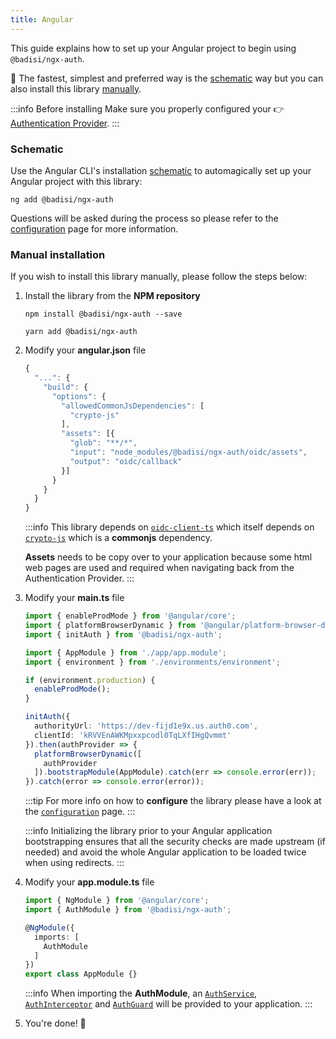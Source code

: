 ```yaml
---
title: Angular
---
```




This guide explains how to set up your Angular project to begin using `@badisi/ngx-auth`.

🚀 The fastest, simplest and preferred way is the [schematic](#schematic) way but you can also install this library [manually](#manual-installation).

:::info Before installing
Make sure you properly configured your 👉 [Authentication Provider](providers).
:::


### Schematic

Use the Angular CLI's installation [schematic][schematics] to automagically set up your Angular project with this library:

```shell
ng add @badisi/ngx-auth
```

Questions will be asked during the process so please refer to the [configuration](../configuration) page for more information.


### Manual installation

If you wish to install this library manually, please follow the steps below:

1. Install the library from the **NPM repository**

    <Tabs>
    <TabItem value="npm" label="npm" default>

    ```shell
    npm install @badisi/ngx-auth --save
    ```

    </TabItem>
    <TabItem value="yarn" label="yarn">

    ```shell
    yarn add @badisi/ngx-auth
    ```

    </TabItem>
    </Tabs>

2. Modify your **angular.json** file

    ```js title="angular.json" {5-7,9-11}
    {
      "...": {
        "build": {
          "options": {
            "allowedCommonJsDependencies": [
              "crypto-js"
            ],
            "assets": [{
              "glob": "**/*",
              "input": "node_modules/@badisi/ngx-auth/oidc/assets",
              "output": "oidc/callback"
            }]
          }
        }
      }
    }
    ```

    :::info
    This library depends on [`oidc-client-ts`][oidc-client] which itself depends on [`crypto-js`][crypto-js] which is a **commonjs** dependency.

    **Assets** needs to be copy over to your application because some html web pages are used and required when navigating back from the Authentication Provider.
    :::
    <br/>

3. Modify your **main.ts** file

    ```ts title="main.ts" {3,12-15,19}
    import { enableProdMode } from '@angular/core';
    import { platformBrowserDynamic } from '@angular/platform-browser-dynamic';
    import { initAuth } from '@badisi/ngx-auth';

    import { AppModule } from './app/app.module';
    import { environment } from './environments/environment';

    if (environment.production) {
      enableProdMode();
    }

    initAuth({
      authorityUrl: 'https://dev-fijd1e9x.us.auth0.com',
      clientId: 'kRVVEnAWKMpxxpcodl0TqLXfIHgQvmmt'
    }).then(authProvider => {
      platformBrowserDynamic([
        authProvider
      ]).bootstrapModule(AppModule).catch(err => console.error(err));
    }).catch(error => console.error(error));
    ```

    :::tip
    For more info on how to **configure** the library please have a look at the [`configuration`](../configuration) page.
    :::

    :::info
    Initializing the library prior to your Angular application bootstrapping ensures that all the security checks are made upstream (if needed) and avoid the whole Angular application to be loaded twice when using redirects.
    :::
    <br/>

4. Modify your **app.module.ts** file

    ```ts title="app.module.ts" {2,6}
    import { NgModule } from '@angular/core';
    import { AuthModule } from '@badisi/ngx-auth';

    @NgModule({
      imports: [
        AuthModule
      ]
    })
    export class AppModule {}
    ```

    :::info
    When importing the **AuthModule**, an [`AuthService`](../../apis/angular/auth-service), [`AuthInterceptor`](../../apis/angular/auth-interceptor) and [`AuthGuard`](../../apis/angular/auth-guard) will be provided to your application.
    :::
    <br/>

5. You're done! 🚀




[schematics]: https://material.angular.io/guide/schematics
[oidc-client]: https://github.com/authts/oidc-client-ts/issues/275
[crypto-js]: https://github.com/brix/crypto-js
